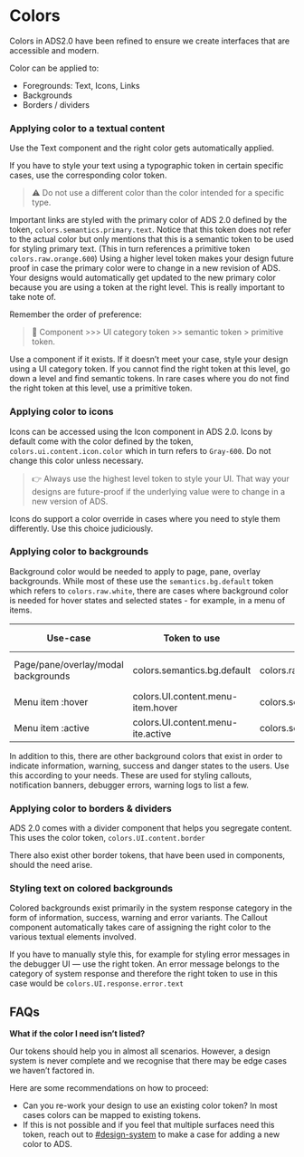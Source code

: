 
<Meta title="Colors" />

# Colors

Colors in ADS2.0 have been refined to ensure we create interfaces that are accessible and modern.

Color can be applied to:

- Foregrounds: Text, Icons, Links
- Backgrounds
- Borders / dividers

### Applying color to a textual content

Use the Text component and the right color gets automatically applied.

If you have to style your text using a typographic token in certain specific cases, use the corresponding color token.

[//]: # (TODO: insert text tokens image >> insert corresponding color tokens image)

> ⚠️ Do not use a different color than the color intended for a specific type.

Important links are styled with the primary color of ADS 2.0 defined by the token, `colors.semantics.primary.text`. Notice that this token does not refer to the actual color but only mentions that this is a semantic token to be used for styling primary text. (This in turn references a primitive token `colors.raw.orange.600`) Using a higher level token makes your design future proof in case the primary color were to change in a new revision of ADS. Your designs would automatically get updated to the new primary color because you are using a token at the right level. This is really important to take note of.

Remember the order of preference:

>  🎏 Component >>> UI category token >> semantic token > primitive token.

Use a component if it exists. If it doesn’t meet your case, style your design using a UI category token. If you cannot find the right token at this level, go down a level and find semantic tokens. In rare cases where you do not find the right token at this level, use a primitive token.

### Applying color to icons

Icons can be accessed using the Icon component in ADS 2.0. Icons by default come with the color defined by the token, `colors.ui.content.icon.color` which in turn refers to `Gray-600`. Do not change this color unless necessary.

>  👉 Always use the highest level token to style your UI. That way your designs are future-proof if the underlying value were to change in a new version of ADS.

[//]: # (TODO: Insert visual from the snapshot modal from mobile responsive project)

Icons do support a color override in cases where you need to style them differently. Use this choice judiciously.

### Applying color to backgrounds

Background color would be needed to apply to page, pane, overlay backgrounds. While most of these use the `semantics.bg.default` token which refers to `colors.raw.white`, there are cases where background color is needed for hover states and selected states - for example, in a menu of items.

| Use-case | Token to use | Refers to | Refers to |
| --- | --- | --- | --- |
| Page/pane/overlay/modal backgrounds | colors.semantics.bg.default | colors.raw.white | Gray-0 / White |
| Menu item :hover | colors.UI.content.menu-item.hover | colors.semantics.bg.muted | Gray-100 |
| Menu item :active | colors.UI.content.menu-ite.active | colors.semantics.bg.emphasis | Gray-200 |

In addition to this, there are other background colors that exist in order to indicate information, warning, success and danger states to the users. Use this according to your needs. These are used for styling callouts, notification banners, debugger errors, warning logs to list a few.

### Applying color to borders & dividers

ADS 2.0 comes with a divider component that helps you segregate content. This uses the color token, `colors.UI.content.border`

There also exist other border tokens, that have been used in components, should the need arise.

[//]: # (TODO: Generate Color Palette block here of just the border colors)

### Styling text on colored backgrounds

Colored backgrounds exist primarily in the system response category in the form of information, success, warning and error variants. The Callout component automatically takes care of assigning the right color to the various textual elements involved.

If you have to manually style this, for example for styling error messages in the debugger UI — use the right token. An error message belongs to the category of system response and therefore the right token to use in this case would be `colors.UI.response.error.text`

## FAQs

****What if the color I need isn’t listed?****

Our tokens should help you in almost all scenarios. However, a design system is never complete and we recognise that there may be edge cases we haven’t factored in.

Here are some recommendations on how to proceed:

- Can you re-work your design to use an existing color token? In most cases colors can be mapped to existing tokens.
- If this is not possible and if you feel that multiple surfaces need this token, reach out to [#design-system](https://theappsmith.slack.com/archives/C0293DVQACW) to make a case for adding a new color to ADS.
